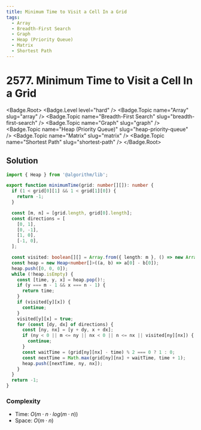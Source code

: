```yaml
---
title: Minimum Time to Visit a Cell In a Grid
tags:
  - Array
  - Breadth-First Search
  - Graph
  - Heap (Priority Queue)
  - Matrix
  - Shortest Path
---
```


# 2577. Minimum Time to Visit a Cell In a Grid

<Badge.Root>
  <Badge.Level level="hard" />
  <Badge.Topic name="Array" slug="array" />
  <Badge.Topic name="Breadth-First Search" slug="breadth-first-search" />
  <Badge.Topic name="Graph" slug="graph" />
  <Badge.Topic name="Heap (Priority Queue)" slug="heap-priority-queue" />
  <Badge.Topic name="Matrix" slug="matrix" />
  <Badge.Topic name="Shortest Path" slug="shortest-path" />
</Badge.Root>

## Solution

```typescript filename="solution.ts" copy
import { Heap } from '@algorithm/lib';

export function minimumTime(grid: number[][]): number {
  if (1 < grid[0][1] && 1 < grid[1][0]) {
    return -1;
  }

  const [m, n] = [grid.length, grid[0].length];
  const directions = [
    [0, 1],
    [0, -1],
    [1, 0],
    [-1, 0],
  ];

  const visited: boolean[][] = Array.from({ length: m }, () => new Array(n).fill(false));
  const heap = new Heap<number[]>((a, b) => a[0] - b[0]);
  heap.push([0, 0, 0]);
  while (!heap.isEmpty) {
    const [time, y, x] = heap.pop()!;
    if (y === m - 1 && x === n - 1) {
      return time;
    }
    if (visited[y][x]) {
      continue;
    }
    visited[y][x] = true;
    for (const [dy, dx] of directions) {
      const [ny, nx] = [y + dy, x + dx];
      if (ny < 0 || m <= ny || nx < 0 || n <= nx || visited[ny][nx]) {
        continue;
      }
      const waitTime = (grid[ny][nx] - time) % 2 === 0 ? 1 : 0;
      const nextTime = Math.max(grid[ny][nx] + waitTime, time + 1);
      heap.push([nextTime, ny, nx]);
    }
  }
  return -1;
}
```

### Complexity

- Time: $O(m \cdot n \cdot log(m \cdot n))$
- Space: $O(m \cdot n)$

<ProblemLink
  codingSite="leetcode"
  href="https://leetcode.com/problems/minimum-time-to-visit-a-cell-in-a-grid"
  title="Minimum Time to Visit a Cell In a Grid"
/>
